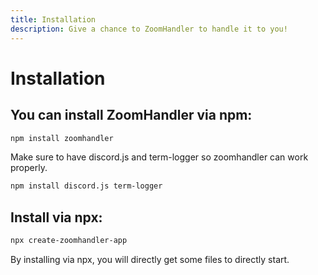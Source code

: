 ```yaml
---
title: Installation
description: Give a chance to ZoomHandler to handle it to you!
---
```

# Installation

## You can install ZoomHandler via npm:

```bash
npm install zoomhandler
```

Make sure to have discord.js and term-logger so zoomhandler can work properly.

```bash
npm install discord.js term-logger
```

## Install via npx:

```bash
npx create-zoomhandler-app
```
By installing via npx, you will directly get some files to directly start.